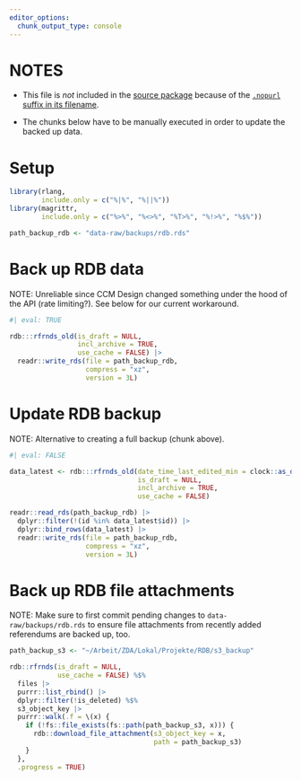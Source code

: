 ```yaml
---
editor_options:
  chunk_output_type: console
---
```


# NOTES

-   This file is *not* included in the [source package](https://r-pkgs.org/structure.html#sec-source-package) because of the [`.nopurl` suffix in its
    filename](https://pkgpurl.rpkg.dev/reference/purl_rmd.html#-rmd-files-excluded-from-purling).

-   The chunks below have to be manually executed in order to update the backed up data.

# Setup

```r
library(rlang,
        include.only = c("%|%", "%||%"))
library(magrittr,
        include.only = c("%>%", "%<>%", "%T>%", "%!>%", "%$%"))

path_backup_rdb <- "data-raw/backups/rdb.rds"
```

# Back up RDB data

NOTE: Unreliable since CCM Design changed something under the hood of the API (rate limiting?). See below for our current workaround.

```r
#| eval: TRUE

rdb:::rfrnds_old(is_draft = NULL,
                 incl_archive = TRUE,
                 use_cache = FALSE) |>
  readr::write_rds(file = path_backup_rdb,
                   compress = "xz",
                   version = 3L)
```

# Update RDB backup

NOTE: Alternative to creating a full backup (chunk above).

```r
#| eval: FALSE

data_latest <- rdb:::rfrnds_old(date_time_last_edited_min = clock::as_date(pal::path_mod_time(path_backup_rdb)),
                                is_draft = NULL,
                                incl_archive = TRUE,
                                use_cache = FALSE)

readr::read_rds(path_backup_rdb) |>
  dplyr::filter(!(id %in% data_latest$id)) |>
  dplyr::bind_rows(data_latest) |>
  readr::write_rds(file = path_backup_rdb,
                   compress = "xz",
                   version = 3L)
```

# Back up RDB file attachments

NOTE: Make sure to first commit pending changes to `data-raw/backups/rdb.rds` to ensure file attachments from recently added referendums are backed up, too.

```r
path_backup_s3 <- "~/Arbeit/ZDA/Lokal/Projekte/RDB/s3_backup"

rdb::rfrnds(is_draft = NULL,
            use_cache = FALSE) %$%
  files |>
  purrr::list_rbind() |>
  dplyr::filter(!is_deleted) %$%
  s3_object_key |>
  purrr::walk(.f = \(x) {
    if (!fs::file_exists(fs::path(path_backup_s3, x))) {
      rdb::download_file_attachment(s3_object_key = x,
                                    path = path_backup_s3)
    }
  },
  .progress = TRUE)
```

